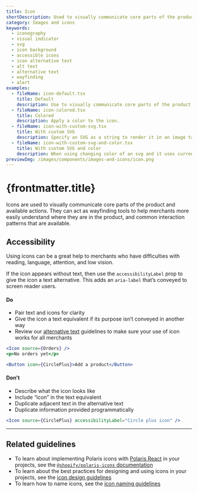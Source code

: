 ```yaml
---
title: Icon
shortDescription: Used to visually communicate core parts of the product and available actions, acting as wayfinding tools.
category: Images and icons
keywords:
  - iconography
  - visual indicator
  - svg
  - icon background
  - accessible icons
  - icon alternative text
  - alt text
  - alternative text
  - wayfinding
  - alert
examples:
  - fileName: icon-default.tsx
    title: Default
    description: Use to visually communicate core parts of the product and available actions.
  - fileName: icon-colored.tsx
    title: Colored
    description: Apply a color to the icon.
  - fileName: icon-with-custom-svg.tsx
    title: With custom SVG
    description: Specify an SVG as a string to render it in an image tag, instead of an inline SVG to prevent script injection.
  - fileName: icon-with-custom-svg-and-color.tsx
    title: With custom SVG and color
    description: When using changing color of an svg and it uses currentColor, the white color is applied.
previewImg: /images/components/images-and-icons/icon.png
---
```


# {frontmatter.title}

<Lede>

Icons are used to visually communicate core parts of the product and available actions. They can act as wayfinding tools to help merchants more easily understand where they are in the product, and common interaction patterns that are available.

</Lede>

<Examples />

<Props componentName={frontmatter.title} />

## Accessibility

Using icons can be a great help to merchants who have difficulties with reading, language, attention, and low vision.

If the icon appears without text, then use the `accessibilityLabel` prop to give the icon a text alternative. This adds an `aria-label` that’s conveyed to screen reader users.

<DoDont>

#### Do

- Pair text and icons for clarity
- Give the icon a text equivalent if its purpose isn’t conveyed in another way
- Review our [alternative text](https://polaris.shopify.com/content/alternative-text) guidelines to make sure your use of icon works for all merchants

```jsx
<Icon source={Orders} />
<p>No orders yet</p>
```

```jsx
<Button icon={CirclePlus}>Add a product</Button>
```

#### Don’t

- Describe what the icon looks like
- Include “icon” in the text equivalent
- Duplicate adjacent text in the alternative text
- Duplicate information provided programmatically

```jsx
<Icon source={CirclePlus} accessibilityLabel="Circle plus icon" />
```

</DoDont>

---

## Related guidelines

- To learn about implementing Polaris icons with [Polaris React](https://github.com/Shopify/polaris-react) in your projects, see the [`@shopify/polaris-icons` documentation](https://www.npmjs.com/package/@shopify/polaris-icons)
- To learn about the best practices for designing and using icons in your projects, see the [icon design guidelines](https://polaris.shopify.com/design/icons)
- To learn how to name icons, see the [icon naming guidelines](https://polaris.shopify.com/content/naming#icons)
